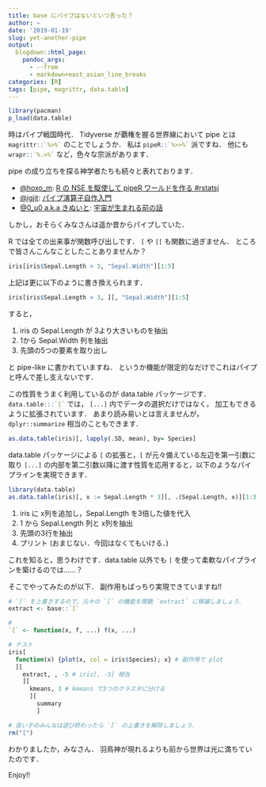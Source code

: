 ```yaml
---
title: base にパイプはないといつ言った？
author: ~
date: '2019-01-19'
slug: yet-another-pipe
output:
  blogdown::html_page:
    pandoc_args: 
      - --from
      - markdown+east_asian_line_breaks
categories: [R]
tags: [pipe, magrittr, data.table]
---
```


```r
library(pacman)
p_load(data.table)
```

時はパイプ戦国時代．
Tidyverse が覇権を握る世界線において  pipe とは `` magrittr::`%>%` ``{.r} のことでしょうか．
私は `` pipeR::`%>>%` ``{.r} 派ですね．
他にも `` wrapr::`%.>%` ``{.r} など，色々な宗派があります．

pipe の成り立ちを探る神学者たちも続々と表れております．

- [\@hoxo_m](https://twitter.com/hoxo_m): 
  [R の NSE を駆使して pipeR ワールドを作る #rstatsj](https://qiita.com/hoxo_m/items/3fd3d2520fa014a248cb)
- [\@igjit](https://twitter.com/igjit): 
  [パイプ演算子自作入門](https://igjit.github.io/slides/2018/01/tiny_pipe/#/)
- [\@0_u0 a.k.a きぬいと](https://twitter.com/0_u0):
  [宇宙が生まれる前の話](https://t.co/40dvNAiUIP)

しかし，おそらくみなさんは遥か昔からパイプしていた．

R では全ての出来事が関数呼び出しです．
`[`{.r} や `[[`{.r} も関数に過ぎません．
ところで皆さんこんなことしたことありませんか？

```r
iris[iris$Sepal.Length > 3, "Sepal.Width"][1:5]
```

上記は更に以下のように書き換えられます．

```r
iris[iris$Sepal.Length > 3, ][, "Sepal.Width"][1:5]
```

すると，

1. iris の Sepal.Length が 3より大きいものを抽出
2. 1から Sepal.Width 列を抽出
3. 先頭の5つの要素を取り出し

と pipe-like に書かれていますね．
というか機能が限定的なだけでこれはパイプと呼んで差し支えないです．

この性質をうまく利用しているのが data.table パッケージです．
`` data.table:::`[` ``{.r} では， `[...]` 内でデータの選択だけではなく，
加工もできるように拡張されています．
あまり読み易いとは言えませんが，`dplyr::summarize` 相当のこともできます．

```r
as.data.table(iris)[, lapply(.SD, mean), by= Species]
```

data.table パッケージによる `[`{.r} の拡張と，`[`{.r} が元々備えている左辺を第一引数に取り `[...]`
の内部を第二引数以降に渡す性質を応用すると，以下のようなパイプラインを実現できます．

```r
library(data.table)
as.data.table(iris)[, x := Sepal.Length * 3][, .(Sepal.Length, x)][1:3, ][]
```

1. iris に x列を追加し，Sepal.Length を3倍した値を代入
2. 1 から Sepal.Length 列と x列を抽出
3. 先頭の3行を抽出
4. プリント (おまじない．今回はなくてもいける．)

これを知ると，思うわけです．data.table 以外でも `[` を使って柔軟なパイプラインを築けるのでは……？

そこでやってみたのが以下．
副作用もばっちり実現できていますね!!

```r
# `[` を上書きするので，元々の `[` の機能を関数 `extract` に移譲しましょう．
extract <- base::`[`

# 
`[` <- function(x, f, ...) f(x, ...)

# テスト
iris[
  function(x) {plot(x, col = iris$Species); x} # 副作用で plot
  ][
    extract, , -5 # iris[, -5] 相当
    ][
      kmeans, 3 # kmeans で3つのクラスタに分ける
      ][
        summary
        ]

# 良い子のみんなは遊び終わったら `[` の上書きを解除しましょう．
rm("[")
```

わかりましたか，みなさん．
羽鳥神が現れるよりも前から世界は光に満ちていたのです．

Enjoy!!
